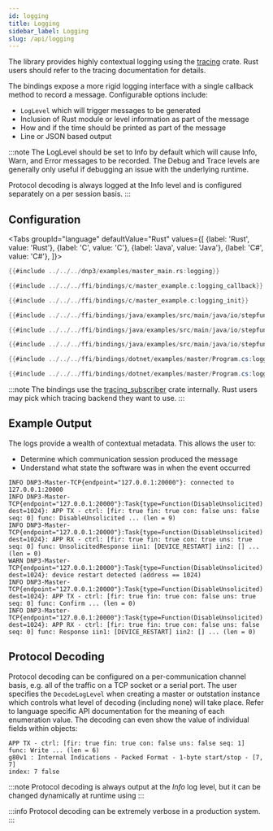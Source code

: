 ```yaml
---
id: logging
title: Logging
sidebar_label: Logging
slug: /api/logging
---
```



The library provides highly contextual logging using the [tracing](https://crates.io/crates/tracing) crate. Rust users should refer to the
tracing documentation for details.

The bindings expose a more rigid logging interface with a single callback method to record a message. Configurable options include:

* `LogLevel` which will trigger messages to be generated
* Inclusion of Rust module or level information as part of the message
* How and if the time should be printed as part of the message
* Line or JSON based output

:::note
The LogLevel should be set to Info by default which will cause Info, Warn, and Error messages to be recorded. The Debug and Trace levels are
generally only useful if debugging an issue with the underlying runtime.

Protocol decoding is always logged at the Info level and is configured separately on a per session basis.
:::

## Configuration

<Tabs
groupId="language"
defaultValue="Rust"
values={[
{label: 'Rust', value: 'Rust'},
{label: 'C', value: 'C'},
{label: 'Java', value: 'Java'},
{label: 'C#', value: 'C#'},
]}>
<TabItem value="Rust">

```rust
{{#include ../../../dnp3/examples/master_main.rs:logging}}
```

</TabItem>
<TabItem value="C">

```c
{{#include ../../../ffi/bindings/c/master_example.c:logging_callback}}

{{#include ../../../ffi/bindings/c/master_example.c:logging_init}}
```

</TabItem>
<TabItem value="Java">

```java
{{#include ../../../ffi/bindings/java/examples/src/main/java/io/stepfunc/dnp3rs/examples/MasterExample.java:logging_interface}}

{{#include ../../../ffi/bindings/java/examples/src/main/java/io/stepfunc/dnp3rs/examples/MasterExample.java:logging_config}}

{{#include ../../../ffi/bindings/java/examples/src/main/java/io/stepfunc/dnp3rs/examples/MasterExample.java:logging_init}}
```

</TabItem>
<TabItem value="C#">

```csharp
{{#include ../../../ffi/bindings/dotnet/examples/master/Program.cs:logging_interface}}

{{#include ../../../ffi/bindings/dotnet/examples/master/Program.cs:logging_init}}
```

</TabItem>
</Tabs>

:::note
The bindings use the [tracing_subscriber](https://crates.io/crates/tracing-subscriber) crate internally. Rust users may pick which tracing backend they want to
use.
:::

## Example Output

The logs provide a wealth of contextual metadata. This allows the user to:

* Determine which communication session produced the message
* Understand what state the software was in when the event occurred

```
INFO DNP3-Master-TCP{endpoint="127.0.0.1:20000"}: connected to 127.0.0.1:20000
INFO DNP3-Master-TCP{endpoint="127.0.0.1:20000"}:Task{type=Function(DisableUnsolicited) dest=1024}: APP TX - ctrl: [fir: true fin: true con: false uns: false seq: 0] func: DisableUnsolicited ... (len = 9)
INFO DNP3-Master-TCP{endpoint="127.0.0.1:20000"}:Task{type=Function(DisableUnsolicited) dest=1024}: APP RX - ctrl: [fir: true fin: true con: true uns: true seq: 0] func: UnsolicitedResponse iin1: [DEVICE_RESTART] iin2: [] ... (len = 0)
WARN DNP3-Master-TCP{endpoint="127.0.0.1:20000"}:Task{type=Function(DisableUnsolicited) dest=1024}: device restart detected (address == 1024)
INFO DNP3-Master-TCP{endpoint="127.0.0.1:20000"}:Task{type=Function(DisableUnsolicited) dest=1024}: APP TX - ctrl: [fir: true fin: true con: false uns: true seq: 0] func: Confirm ... (len = 0)
INFO DNP3-Master-TCP{endpoint="127.0.0.1:20000"}:Task{type=Function(DisableUnsolicited) dest=1024}: APP RX - ctrl: [fir: true fin: true con: false uns: false seq: 0] func: Response iin1: [DEVICE_RESTART] iin2: [] ... (len = 0)
```

## Protocol Decoding

Protocol decoding can be configured on a per-communication channel basis, e.g. all of the traffic on a TCP socket or a serial port. The user specifies the
`DecodeLogLevel` when creating a master or outstation instance which controls what level of decoding (including none) will take place. Refer to language
specific API documentation for the meaning of each enumeration value. The decoding can even show the value of individual fields within objects:

```
APP TX - ctrl: [fir: true fin: true con: false uns: false seq: 1] func: Write ... (len = 6)
g80v1 : Internal Indications - Packed Format - 1-byte start/stop - [7, 7]
index: 7 false
```

:::note
Protocol decoding is always output at the *Info* log level, but it can be changed dynamically at runtime using
:::

:::info
Protocol decoding can be extremely verbose in a production system.
:::


